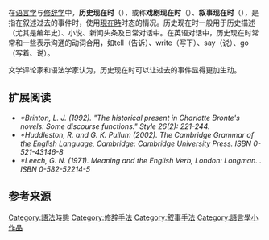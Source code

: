 在[[语言学|语言学]]与[[修辞学|修辞学]]中，'''历史现在时'''（{{Lang-en|在《[[牛津英语词典|牛津英语词典]]》中为'''Historic present'''，在《[[韦氏词典|韦氏词典]]》中为'''Historical present'''<ref>{{Cite web|title=Definition of HISTORICAL PRESENT|url=https://www.merriam-webster.com/dictionary/historical+present|accessdate=2021-02-02|work=韦氏词典|language=en|archive-date=2016-11-07|archive-url=https://web.archive.org/web/20161107121153/http://www.merriam-webster.com/dictionary/historical+present|dead-url=no}}</ref>}}），或称'''戏剧现在时'''（{{lang-en|dramatic present}}）、'''叙事现在时'''（{{lang-en|narrative present}}），是指在叙述过去的事件时，使用[[現在時|現在時]]时态的情况。历史现在时一般用于历史描述（尤其是编年史）、小说、新闻头条及日常对话中。在英语对话中，历史现在时常常和一些表示沟通的动词合用，如tell（告诉）、write（写下）、say（说）、go（写着、说）。

文学评论家和语法学家认为，历史现在时可以让过去的事件显得更加生动。

==扩展阅读==
*<cite id=Brinton1992>*Brinton, L. J. (1992). "The historical present in Charlotte Bronte's novels: Some discourse functions." ''Style'' 26(2): 221-244.</cite>
*<cite id=Huddleston&Pullum2002>*Huddleston, R. and G. K. Pullum (2002).  ''The Cambridge Grammar of the English Language'', Cambridge:  Cambridge University Press. ISBN 0-521-43146-8</cite>
*<cite id=Leech1971>*Leech, G. N.  (1971).  ''Meaning and the English Verb'', London:  Longman.  . ISBN 0-582-52214-5</cite>

[[Category:語法時態|Category:語法時態]]
[[Category:修辞手法|Category:修辞手法]]
[[Category:叙事手法|Category:叙事手法]]
[[Category:語言學小作品|Category:語言學小作品]]

==参考来源==
{{reflist}}